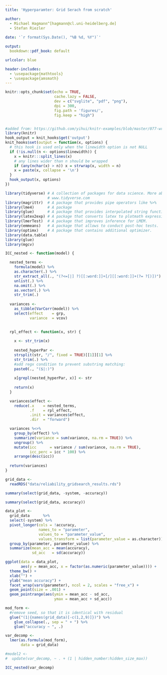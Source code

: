```yaml
---
title: 'Hyperparamter: Grid Serach from scratch'

author: 
  - Michael Hagmann^[hagmann@cl.uni-heidelberg.de]
  - Stefan Riezler
  
date: '`r format(Sys.Date(), "%B %d, %Y")`'

output:
  bookdown::pdf_book: default

urlcolor: blue

header-includes:
  - \usepackage{mathtools}
  - \usepackage{amsmath}
---
```


```r
knitr::opts_chunk$set(echo = TRUE, 
                      cache.lazy = FALSE,
                      dev = c("svglite", "pdf", "png"),
                      dpi = 300,
                      fig.path = 'figures/',
                      fig.keep = "high")


#added from: https://github.com/yihui/knitr-examples/blob/master/077-wrap-output.Rmd
library(knitr)
hook_output = knit_hooks$get('output')
knit_hooks$set(output = function(x, options) {
  # this hook is used only when the linewidth option is not NULL
  if (!is.null(n <- options$linewidth)) {
    x = knitr:::split_lines(x)
    # any lines wider than n should be wrapped
    if (any(nchar(x) > n)) x = strwrap(x, width = n)
    x = paste(x, collapse = '\n')
  }
  hook_output(x, options)
})
```

```r
library(tidyverse) # A collection of packages for data science. More about it on 
                   # www.tidyverse.com
library(magrittr)  # A package that provides pipe operators like %>%
library(lme4)      # A package 
library(glue)      # A package that provides interpolated string functions.
library(latex2exp) # A package that converts latex to plotmath expressions.library(lmerTest)
library(lmerTest)  # A package that improves inference for LMEM.
library(emmeans)   # A package that allows to conduct post-hoc tests.
library(optimx)    # A package that contains additional optimizer. 
library(data.table)
library(glue)
library(mgcv)
```


```r
ICC_nested <- function(model) {

  nested_terms <-  
    formula(model) %>%
    as.character(.) %>%
    str_extract_all(., "(?<=[|] ?)[[:word:]]+[/][[:word:]]+(?= ?[)])") %>%
    unlist(.) %>%
    na.omit(.) %>%
    as.vector(.) %>%
    str_trim(.)
  
  variances <- 
    as_tibble(VarCorr(model)) %>%
    select(effect    = grp,
           variance  = vcov) 
             

  rpl_effect <- function(x, str) {
  
    x <- str_trim(x)
    
    nested_hyperPar <- 
    strsplit(str, "/", fixed = TRUE)[[1]][1] %>%
    str_trim(.) %>%
    #add regx condition to prevent substring matching:
    paste0(., "($|:)")  
  
    x[grepl(nested_hyperPar, x)] <- str  
  
    return(x)
  }

  variances$effect <-    
    reduce(.x    = nested_terms,
           .f    = rpl_effect,
           .init = variances$effect,
           .dir  = "forward")

  variances %<>%
    group_by(effect) %>%
    summarize(variance = sum(variance, na.rm = TRUE)) %>%
    ungroup() %>%
    mutate(icc      = variance / sum(variance, na.rm = TRUE),
           icc_perc = icc * 100) %>%
    arrange(desc(icc))
  
  return(variances)
}

```


```r
grid_data <- 
  readRDS("data/reliability_gridsearch_results.rds")
```


```r
summary(select(grid_data, -system, -accuracy))
```


```r
summary(select(grid_data, accuracy))
```


```r
data_plot <-
  grid_data      %>%
  select(-system) %>%
  pivot_longer(cols = !accuracy, 
               names_to = "parameter", 
               values_to = "parameter_value",
               values_transform = list(parameter_value = as.character)) %>%
  group_by(parameter, parameter_value) %>%
  summarize(mean_acc = mean(accuracy),
            sd_acc   = sd(accuracy)) 

ggplot(data = data_plot, 
       aes(y = mean_acc, x = factor(as.numeric(parameter_value)))) +
  theme_bw() + 
  xlab("") +
  ylab("mean accuracy") + 
  facet_wrap(vars(parameter), ncol = 2, scales = "free_x") +
  geom_point(size = .001) +
  geom_pointrange(aes(ymin = mean_acc - sd_acc, 
                      ymax = mean_acc + sd_acc))

```


```r
mod_form <- 
  #remove seed, so that it is identical with residual
  glue("(1|{names(grid_data)[-c(1,2,9)]})") %>% 
    glue_collapse(., sep = " + ") %>%
    glue("accuracy ~ ", .)

var_decomp <-   
  lmer(as.formula(mod_form), 
       data = grid_data)

#model2 <- 
#  update(var_decomp, ~ . + (1 | hidden_number:hidden_size_max))
```


```r
ICC_nested(var_decomp)
```